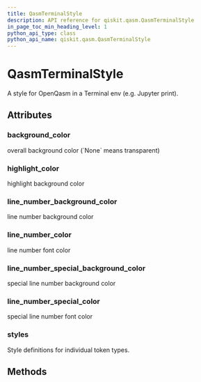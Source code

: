 ```yaml
---
title: QasmTerminalStyle
description: API reference for qiskit.qasm.QasmTerminalStyle
in_page_toc_min_heading_level: 1
python_api_type: class
python_api_name: qiskit.qasm.QasmTerminalStyle
---
```


# QasmTerminalStyle

<Class id="qiskit.qasm.QasmTerminalStyle" isDedicatedPage={true} github="https://github.com/qiskit/qiskit/tree/stable/0.14/qiskit/qasm/pygments/lexer.py" signature="QasmTerminalStyle">
  A style for OpenQasm in a Terminal env (e.g. Jupyter print).

  ## Attributes

  ### background\_color

  <Attribute id="qiskit.qasm.QasmTerminalStyle.background_color" attributeValue="'#ffffff'">
    overall background color (`None` means transparent)
  </Attribute>

  ### highlight\_color

  <Attribute id="qiskit.qasm.QasmTerminalStyle.highlight_color" attributeValue="'#ffffcc'">
    highlight background color
  </Attribute>

  ### line\_number\_background\_color

  <Attribute id="qiskit.qasm.QasmTerminalStyle.line_number_background_color" attributeValue="'transparent'">
    line number background color
  </Attribute>

  ### line\_number\_color

  <Attribute id="qiskit.qasm.QasmTerminalStyle.line_number_color" attributeValue="'inherit'">
    line number font color
  </Attribute>

  ### line\_number\_special\_background\_color

  <Attribute id="qiskit.qasm.QasmTerminalStyle.line_number_special_background_color" attributeValue="'#ffffc0'">
    special line number background color
  </Attribute>

  ### line\_number\_special\_color

  <Attribute id="qiskit.qasm.QasmTerminalStyle.line_number_special_color" attributeValue="'#000000'">
    special line number font color
  </Attribute>

  ### styles

  <Attribute id="qiskit.qasm.QasmTerminalStyle.styles" attributeValue="{Token: '', Token.Comment: '', Token.Comment.Hashbang: '', Token.Comment.Multiline: '', Token.Comment.Preproc: '', Token.Comment.PreprocFile: '', Token.Comment.Single: '', Token.Comment.Special: '', Token.Error: '', Token.Escape: '', Token.Generic: '', Token.Generic.Deleted: '', Token.Generic.Emph: '', Token.Generic.Error: '', Token.Generic.Heading: '', Token.Generic.Inserted: '', Token.Generic.Output: '', Token.Generic.Prompt: '', Token.Generic.Strong: '', Token.Generic.Subheading: '', Token.Generic.Traceback: '', Token.Keyword: '', Token.Keyword.Constant: '', Token.Keyword.Declaration: 'ansibrightgreen', Token.Keyword.Namespace: '', Token.Keyword.Pseudo: '', Token.Keyword.Reserved: 'ansibrightgreen', Token.Keyword.Type: 'ansibrightmagenta', Token.Literal: '', Token.Literal.Date: '', Token.Literal.Number: 'ansibrightcyan', Token.Literal.Number.Bin: '', Token.Literal.Number.Float: '', Token.Literal.Number.Hex: '', Token.Literal.Number.Integer: '', Token.Literal.Number.Integer.Long: '', Token.Literal.Number.Oct: '', Token.Literal.String: 'ansibrightred', Token.Literal.String.Affix: '', Token.Literal.String.Backtick: '', Token.Literal.String.Char: '', Token.Literal.String.Delimiter: '', Token.Literal.String.Doc: '', Token.Literal.String.Double: '', Token.Literal.String.Escape: '', Token.Literal.String.Heredoc: '', Token.Literal.String.Interpol: '', Token.Literal.String.Other: '', Token.Literal.String.Regex: '', Token.Literal.String.Single: '', Token.Literal.String.Symbol: '', Token.Name: '', Token.Name.Attribute: '', Token.Name.Builtin: 'ansibrightblue', Token.Name.Builtin.Pseudo: '', Token.Name.Class: '', Token.Name.Constant: '', Token.Name.Decorator: '', Token.Name.Entity: '', Token.Name.Exception: '', Token.Name.Function: 'ansibrightyellow', Token.Name.Function.Magic: '', Token.Name.Label: '', Token.Name.Namespace: '', Token.Name.Other: '', Token.Name.Property: '', Token.Name.Tag: '', Token.Name.Variable: '', Token.Name.Variable.Class: '', Token.Name.Variable.Global: '', Token.Name.Variable.Instance: '', Token.Name.Variable.Magic: '', Token.Operator: '', Token.Operator.Word: '', Token.Other: '', Token.Punctuation: '', Token.Text: '', Token.Text.Whitespace: ''}">
    Style definitions for individual token types.
  </Attribute>

  ## Methods

  |   |
  | - |
</Class>

